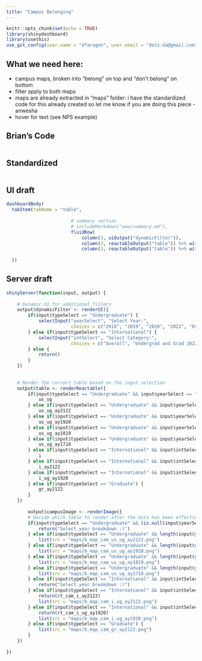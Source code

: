 ```yaml
---
title: "Campus Belonging"
---
```


```r
knitr::opts_chunk$set(echo = TRUE)
library(shinydashboard)
library(usethis)
use_git_config(user.name = "dfaragon", user.email = "dotz.da@gmail.com")
```

## What we need here:

- campus maps, broken into "belong" on top and "don't belong" on bottom
- filter apply to both maps
- maps are already extracted in "maps" folder: i have the standardized code for this already created so let me know if you are doing this piece -anwesha
- hover for text (see NPS example)

## Brian's Code
```r

```

## Standardized
```r

```


## UI draft
```r
dashboardBody(
  tabItem(tabName = "table", 
                    
                        # summary section
                        # includeMarkdown("www/summary.md"),    
                        fluidRow(
                            column(3, uiOutput("dynamicFilter")),
                            column(3, reactableOutput("table")) %>% withSpinner(color = "navy"),
                            column(3, reactableOutput("table")) %>% withSpinner(color = "navy"))
          
  ))
```


## Server draft
```r
shinyServer(function(input, output) {
    
    # Dynamic UI for additional filters
    output$dynamicFilter <- renderUI({
        if(input$typeSelect == "Undergraduate") {
            selectInput("yearSelect", "Select Year:", 
                        choices = c("2018", "2019", "2020", "2022", "Overall"))
        } else if(input$typeSelect == "International") {
            selectInput("intSelect", "Select Category:", 
                        choices = c("Overall", "Undergrad and Grad 2022", "Undergrad 2020"))
        } else {
            return()
        }
    })
    
    
    # Render the correct table based on the input selection
    output$table <- renderReactable({
        if(input$typeSelect == "Undergraduate" && input$yearSelect == "Overall") {
            us_ug
        } else if(input$typeSelect == "Undergraduate" && input$yearSelect == "2022") {
            us_ug_ay2122
        } else if(input$typeSelect == "Undergraduate" && input$yearSelect == "2020") {
            us_ug_ay1920
        } else if(input$typeSelect == "Undergraduate" && input$yearSelect == "2019") {
            us_ug_ay1819
        } else if(input$typeSelect == "Undergraduate" && input$yearSelect == "2018") {
            us_ug_ay1718
        } else if(input$typeSelect == "International" && input$intSelect == "Overall") {
            i
        } else if(input$typeSelect == "International" && input$intSelect == "Undergrad and Grad 2022") {
            i_ay2122
        } else if(input$typeSelect == "International" && input$intSelect == "Undergrad 2020") {
            i_ug_ay1920
        } else if(input$typeSelect == "Graduate") {
            gr_ay2122
        }
    })
    
        output$campusImage <- renderImage({
        # Decide which table to render after the data has been effectively filtered based on the following filters
        if(input$typeSelect == "Undergraduate" && (is.null(input$yearSelect) || input$yearSelect == "Overall")) {
            return("Select year breakdown :)")
        } else if(input$typeSelect == "Undergraduate" && length(input$yearSelect) && input$yearSelect == "2022") {
            list(src = "maps/b_map_cam_us_ug_ay2122.png")
        } else if(input$typeSelect == "Undergraduate" && length(input$yearSelect) && input$yearSelect == "2020") {
            list(src = "maps/b_map_cam_us_ug_ay1920.png")
        } else if(input$typeSelect == "Undergraduate" && length(input$yearSelect) && input$yearSelect == "2019") {
            list(src = "maps/b_map_cam_us_ug_ay1819.png")
        } else if(input$typeSelect == "Undergraduate" && length(input$yearSelect) && input$yearSelect == "2018") {
            list(src = "maps/b_map_cam_us_ug_ay1718.png")
        } else if(input$typeSelect == "International" && input$intSelect == "Overall") {
            return("Select year breakdown :)")
        } else if(input$typeSelect == "International" && input$intSelect == "Undergrad and Grad 2022") {
            return(rt_cam_i_ay2122)
            list(src = "maps/b_map_cam_i_ug_ay2122.png")
        } else if(input$typeSelect == "International" && input$intSelect == "Undergrad 2020") {
            return(rt_cam_i_ug_ay1920)
            list(src = "maps/b_map_cam_i_ug_ay1920.png")
        } else if(input$typeSelect == "Graduate") {
            list(src = "maps/b_map_cam_gr_ay2122.png")
        }
    })
    
})
```

